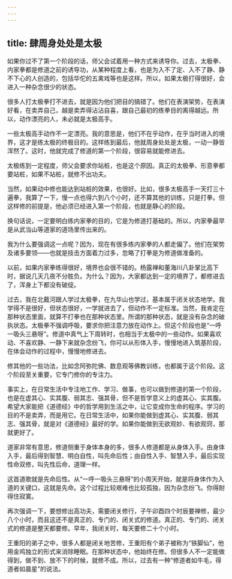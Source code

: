 ```yaml
---
---
---
```

title: 肆周身处处是太极
---




如果你过不了第一个阶段的话，师父会试着用一种方式来诱导你。过去，太极拳、内家拳都是修道之前的诱导功，从某种程度上看，也是为入不了定、入不了静、静不下心的人创造的，包括华佗的五禽戏等也是这样。所以，如果太极打得很好，会进入一种杂念很少的状态。

很多人打太极拳打不进去，就是因为他们把目的搞错了。他们在表演架势，在表演好看，在卖弄自己，越是卖弄得沾沾自喜，跟自己最初的练拳目的离得越远。所以，动作漂亮的人，未必就是太极高手。

一些太极高手动作不一定漂亮。我的意思是，他们不在乎动作，在乎当时进入的境界，这才是练太极的终极目的。这样练到最后，他就周身处处是太极，一动一静皆浑然了。这时，他就完成了修道的第一个阶段，很容易就能修进去。

太极练到一定程度，师父会要求你站桩，也是这个原因。真正的太极拳、形意拳都要站桩，如果不站桩，就修不出功夫。

当然，如果动中修也能达到站桩的效果，也很好。比如，很多太极高手一天打三十遍拳，我算了一下，慢一点也得六到八个小时，还不算其他的训练，只是打拳。但这样修的前提是，他必须已经进入第一个阶段，也就是静心的阶段。

换句话说，一定要明白练内家拳的目的，它是为修道打基础的。所以，内家拳最早是从武当山等道家的道场里传出来的。

我为什么要强调这一点呢？因为，现在有很多练内家拳的人都走偏了。他们在架势及诸多要领——也就是技击方面着力过多，忽略了打拳是为修道做准备的。

以前，如果内家拳练得很好，境界也会很不错的。杨露禅和董海川八卦掌比高下时，据说几天几夜不分胜负。为什么？因为，大家都达到一定的境界了，都修进去了，浑身上下都没有破绽。

过去，我在北戴河跟人学过太极拳，在九华山也学过，基本属于闭关状态地学。我学得不是很好，但状态很好，一学就进去了，但动作不一定标准。当然，我肯定在那种状态里面，就算不打拳也在那种状态里。所谓的那种状态，就是没有杂念的破执状态。太极拳不强调呼吸，要求你把注意力放在动作上。但这个阶段也是“一呼一吸头三悬呀”。修道中真气上下周转时，也相当于太极中的一些动作。如果喜欢动、不喜欢静、一静下来就杂念纷飞，你可以从形体入手，慢慢地进入筑基阶段，在体会动作的过程中，慢慢地修进去。

修其他的一些功法，比如念阿弥陀佛、数息观等佛教训练，也都属于这个阶段。这个阶段至关重要，它专门修你的专注力。

事实上，在日常生活中专注地工作、学习、做事，也可以做到修道的第一个阶段，也是在虚其心、实其腹、弱其志、强其骨，但不是哲学意义上的虚其心、实其腹。希望大家能把《道德经》中的哲学用到生活之中，让它变成你生命的程序。学习的目的不是卖弄，而是用它。在日常生活中，如果你能做到虚其心、实其腹、弱其志、强其骨，就是对《道德经》最好的学。如果你能做到无欲观妙、有欲观窍，那就更好了。

道家非常有意思，修道侧重于身体本身的多，很多人修道都是从身体入手。由身体入手，最后得到智慧、明白自性，叫先命后性；由自性入手、智慧入手，最后实现性命双修，叫先性后命，道理一样。

这首道歌就是先命后性。从“一呼一吸头三悬呀”的小周天开始，就是将身体作为入道的关键口，这就是先命。这个过程比较艰难也比较孤独，因为杂念纷飞。你得耐得住寂寞。

再次强调一下，要想修出高功夫，需要闭关修行，子午卯酉四个时辰要禅修，最少八个小时，而且这还不是真正的、专门的、闭关式的修道。真正的、专门的、闭关式的修道是整天都要修。早年，我闭关时，每天要修二十个小时。

王重阳的弟子之中，很多人都是闭关地苦修，王重阳有个弟子被称为“铁脚仙”，他用金鸡独立的形式来消除睡眠。在那种状态中，他始终在修。但很多人不一定能做得到，做不到、放不下的时候，就修不成。所以，过去有一种“修道者如牛毛，得道者如晨星”的说法。